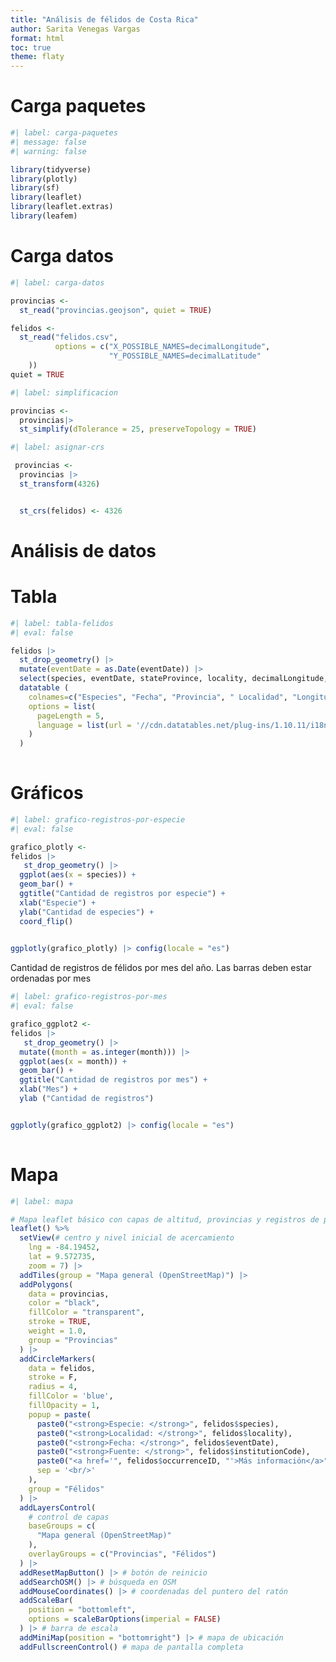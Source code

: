 ---
title: "Análisis de félidos de Costa Rica"
author: Sarita Venegas Vargas 
format: html
toc: true
theme: flaty
---

# Carga paquetes

```{r}
#| label: carga-paquetes
#| message: false
#| warning: false

library(tidyverse)
library(plotly)
library(sf)
library(leaflet)
library(leaflet.extras)
library(leafem)
```

# Carga datos

```{r}
#| label: carga-datos

provincias <-
  st_read("provincias.geojson", quiet = TRUE)

felidos <- 
  st_read("felidos.csv",
          options = c("X_POSSIBLE_NAMES=decimalLongitude", 
                      "Y_POSSIBLE_NAMES=decimalLatitude"
    ))
quiet = TRUE

```

```{r}
#| label: simplificacion

provincias <-
  provincias|>
  st_simplify(dTolerance = 25, preserveTopology = TRUE)

```

```{r}
#| label: asignar-crs

 provincias <- 
  provincias |> 
  st_transform(4326)


  st_crs(felidos) <- 4326
```

# Análisis de datos

# Tabla

```{r}
#| label: tabla-felidos
#| eval: false

felidos |>
  st_drop_geometry() |>
  mutate(eventDate = as.Date(eventDate)) |>
  select(species, eventDate, stateProvince, locality, decimalLongitude, decimalLatitude) |>
  datatable (
    colnames=c("Especies", "Fecha", "Provincia", " Localidad", "Longitud", "Latitud"),
    options = list(
      pageLength = 5,
      language = list(url = '//cdn.datatables.net/plug-ins/1.10.11/i18n/Spanish.json')
    )
  )
    
```

# Gráficos

```{r}
#| label: grafico-registros-por-especie
#| eval: false

grafico_plotly <-
felidos |>
   st_drop_geometry() |>
  ggplot(aes(x = species)) + 
  geom_bar() +
  ggtitle("Cantidad de registros por especie") +
  xlab("Especie") +
  ylab("Cantidad de especies") +
  coord_flip() 
  

ggplotly(grafico_plotly) |> config(locale = "es")

```

Cantidad de registros de félidos por mes del año. Las barras deben estar ordenadas por mes

```{r}
#| label: grafico-registros-por-mes
#| eval: false

grafico_ggplot2 <-
felidos |>
   st_drop_geometry() |>
  mutate((month = as.integer(month))) |>
  ggplot(aes(x = month)) +
  geom_bar() +
  ggtitle("Cantidad de registros por mes") +
  xlab("Mes") +
  ylab ("Cantidad de registros") 


ggplotly(grafico_ggplot2) |> config(locale = "es")
  
```


# Mapa
```{r}

#| label: mapa

# Mapa leaflet básico con capas de altitud, provincias y registros de presencia de félidos
leaflet() %>%
  setView(# centro y nivel inicial de acercamiento
    lng = -84.19452,
    lat = 9.572735,
    zoom = 7) |>  
  addTiles(group = "Mapa general (OpenStreetMap)") |>
  addPolygons(
    data = provincias,
    color = "black",
    fillColor = "transparent",
    stroke = TRUE,
    weight = 1.0,
    group = "Provincias"
  ) |>
  addCircleMarkers(
    data = felidos,
    stroke = F,
    radius = 4,
    fillColor = 'blue',
    fillOpacity = 1,
    popup = paste(
      paste0("<strong>Especie: </strong>", felidos$species),
      paste0("<strong>Localidad: </strong>", felidos$locality),
      paste0("<strong>Fecha: </strong>", felidos$eventDate),
      paste0("<strong>Fuente: </strong>", felidos$institutionCode),
      paste0("<a href='", felidos$occurrenceID, "'>Más información</a>"),
      sep = '<br/>'
    ),
    group = "Félidos"    
  ) |>
  addLayersControl(
    # control de capas
    baseGroups = c(
      "Mapa general (OpenStreetMap)"
    ),
    overlayGroups = c("Provincias", "Félidos")
  ) |>
  addResetMapButton() |> # botón de reinicio
  addSearchOSM() |> # búsqueda en OSM
  addMouseCoordinates() |> # coordenadas del puntero del ratón
  addScaleBar(
    position = "bottomleft", 
    options = scaleBarOptions(imperial = FALSE)
  ) |> # barra de escala
  addMiniMap(position = "bottomright") |> # mapa de ubicación
  addFullscreenControl() # mapa de pantalla completa  

```























